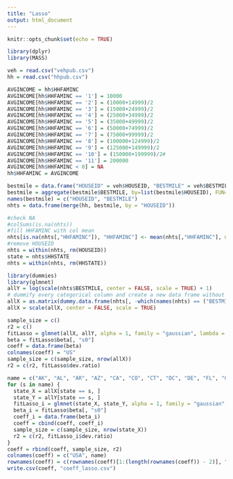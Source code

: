 ```yaml
---
title: "Lasso"
output: html_document
---
```


```r
knitr::opts_chunk$set(echo = TRUE)
```

```r
library(dplyr)
library(MASS)
```

```r
veh = read.csv("vehpub.csv")
hh = read.csv("hhpub.csv")
```


```r
AVGINCOME = hh$HHFAMINC
AVGINCOME[hh$HHFAMINC == '1'] = 10000
AVGINCOME[hh$HHFAMINC == '2'] = (10000+14999)/2
AVGINCOME[hh$HHFAMINC == '3'] = (15000+24999)/2
AVGINCOME[hh$HHFAMINC == '4'] = (25000+34999)/2
AVGINCOME[hh$HHFAMINC == '5'] = (35000+49999)/2
AVGINCOME[hh$HHFAMINC == '6'] = (50000+74999)/2
AVGINCOME[hh$HHFAMINC == '7'] = (75000+99999)/2
AVGINCOME[hh$HHFAMINC == '8'] = (100000+124999)/2
AVGINCOME[hh$HHFAMINC == '9'] = (125000+149999)/2
AVGINCOME[hh$HHFAMINC == '10'] = (150000+199999)/2#
AVGINCOME[hh$HHFAMINC == '11'] = 200000
AVGINCOME[hh$HHFAMINC < 0] = NA
hh$HHFAMINC = AVGINCOME
```

```r
bestmile = data.frame("HOUSEID" = veh$HOUSEID, "BESTMILE" = veh$BESTMILE)
bestmile = aggregate(bestmile$BESTMILE, by=list(bestmile$HOUSEID), FUN=sum)
names(bestmile) = c("HOUSEID", "BESTMILE")
nhts = data.frame(merge(hh, bestmile, by = "HOUSEID"))
```

```r
#check NA
#colSums(is.na(nhts))
#fill HHFAMINC with col mean
nhts[is.na(nhts[,"HHFAMINC"]), "HHFAMINC"] <- mean(nhts[,"HHFAMINC"], na.rm = TRUE)
#remove HOUSEID
nhts = within(nhts, rm(HOUSEID))
state = nhts$HHSTATE
nhts = within(nhts, rm(HHSTATE))
```

```r
library(dummies)
library(glmnet)
allY = log(scale(nhts$BESTMILE, center = FALSE, scale = TRUE) + 1)
# dummify every categorical column and create a new data frame without the y column SalePrice.
allX = as.matrix(dummy.data.frame(nhts[, -which(names(nhts) == ("BESTMILE"))], sep = "."))
allX = scale(allX, center = FALSE, scale = TRUE)
```

```r
sample_size = c()
r2 = c()
fitLasso = glmnet(allX, allY, alpha = 1, family = "gaussian", lambda = 0.001)
beta = fitLasso$beta[, "s0"]
coeff = data.frame(beta)
colnames(coeff) = "US"
sample_size = c(sample_size, nrow(allX))
r2 = c(r2, fitLasso$dev.ratio)
```

```r
name = c("AK", "AL", "AR", "AZ", "CA", "CO", "CT", "DC", "DE", "FL", "GA", "HI", "IA", "ID", "IL", "IN", "KS", "KY", "LA", "MA", "MD", "ME", "MI", "MN", "MO", "MS", "MT", "NC", "ND", "NE", "NH", "NJ", "NM", "NV", "NY", "OH", "OK", "OR", "PA", "RI", "SC", "SD", "TN", "TX", "UT", "VA", "VT", "WA", "WI", "WV", "WY")
for (s in name) {
  state_X = allX[state == s, ]
  state_Y = allY[state == s, ]
  fitLasso_i = glmnet(state_X, state_Y, alpha = 1, family = "gaussian", lambda = 0.001)
  beta_i = fitLasso$beta[, "s0"]
  coeff_i = data.frame(beta_i)
  coeff = cbind(coeff, coeff_i)
  sample_size = c(sample_size, nrow(state_X))
  r2 = c(r2, fitLasso_i$dev.ratio)
}
coeff = rbind(coeff, sample_size, r2)
colnames(coeff) = c("USA", name)
rownames(coeff) = c(rownames(coeff)[1:(length(rownames(coeff)) - 2)], "Sample Size", "R square")
write.csv(coeff, "coeff_lasso.csv")
```


